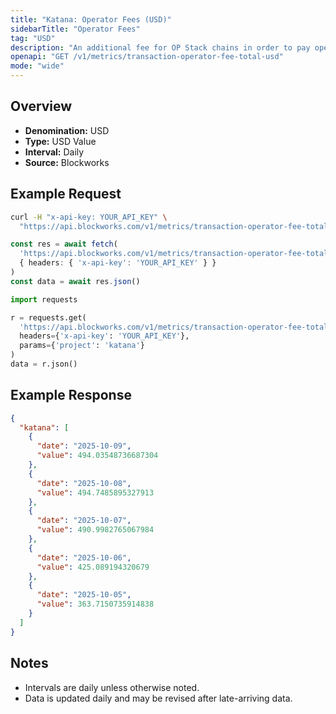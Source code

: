 ```yaml
---
title: "Katana: Operator Fees (USD)"
sidebarTitle: "Operator Fees"
tag: "USD"
description: "An additional fee for OP Stack chains in order to pay operators, such as provers and verfiers, for their work and is included as part of the transaction fee"
openapi: "GET /v1/metrics/transaction-operator-fee-total-usd"
mode: "wide"
---
```


## Overview

- **Denomination:** USD
- **Type:** USD Value
- **Interval:** Daily
- **Source:** Blockworks

## Example Request

<CodeGroup>

```bash cURL
curl -H "x-api-key: YOUR_API_KEY" \
  "https://api.blockworks.com/v1/metrics/transaction-operator-fee-total-usd?project=katana"
```

```typescript TypeScript
const res = await fetch(
  'https://api.blockworks.com/v1/metrics/transaction-operator-fee-total-usd?project=katana',
  { headers: { 'x-api-key': 'YOUR_API_KEY' } }
)
const data = await res.json()
```

```python Python
import requests

r = requests.get(
  'https://api.blockworks.com/v1/metrics/transaction-operator-fee-total-usd',
  headers={'x-api-key': 'YOUR_API_KEY'},
  params={'project': 'katana'}
)
data = r.json()
```

</CodeGroup>

## Example Response

```json
{
  "katana": [
    {
      "date": "2025-10-09",
      "value": 494.03548736687304
    },
    {
      "date": "2025-10-08",
      "value": 494.7485895327913
    },
    {
      "date": "2025-10-07",
      "value": 490.9982765067984
    },
    {
      "date": "2025-10-06",
      "value": 425.089194320679
    },
    {
      "date": "2025-10-05",
      "value": 363.7150735914838
    }
  ]
}
```

## Notes
- Intervals are daily unless otherwise noted.
- Data is updated daily and may be revised after late-arriving data.